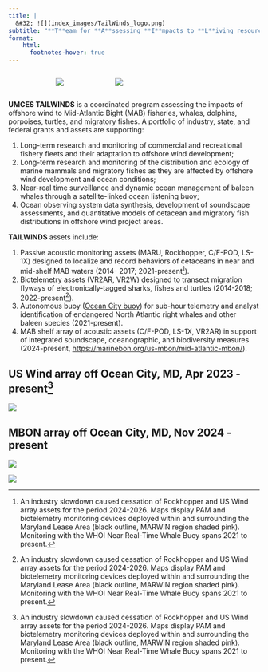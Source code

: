 ```yaml
---
title: |
  &#32; ![](index_images/TailWinds_logo.png)
subtitle: "**T**eam for **A**ssessing **I**mpacts to **L**iving resources from offshore **WIND** turbine**S**"
format:
    html: 
      footnotes-hover: true
---
```


::: columns

:::{.column width="15%"}
:::

::: {.column width="20%"}

![](index_images/UMCES-Seal.jpg){fig-align="center"}
:::
::: {.column width="40%"}
![](index_images/us-wind_logo.jpg)
:::

:::{.column width="15%"}
:::
:::

**UMCES TAILWINDS** is a coordinated program assessing the impacts of offshore wind to Mid-Atlantic Bight (MAB) fisheries, whales, dolphins, porpoises, turtles, and migratory fishes. A portfolio of industry, state, and federal grants and assets are supporting:

1. Long-term research and monitoring of commercial and recreational fishery fleets and their adaptation to offshore wind development;
2. Long-term research and monitoring of the distribution and ecology of marine mammals and migratory fishes as they are affected by offshore wind development and ocean conditions;  
3. Near-real time surveillance and dynamic ocean management of baleen whales through a satellite-linked ocean listening buoy; 
4. Ocean observing system data synthesis, development of soundscape assessments, and quantitative models of cetacean and migratory fish distributions in offshore wind project areas.  

**TAILWINDS** assets include:

1. Passive acoustic monitoring assets (MARU, Rockhopper, C/F-POD, LS-1X) designed to localize and record behaviors of cetaceans in near and mid-shelf MAB waters (2014- 2017; 2021-present[^1]). 
2. Biotelemetry assets (VR2AR, VR2W) designed to transect migration flyways of electronically-tagged sharks, fishes and turtles (2014-2018; 2022-present[^1]).  
3. Autonomous buoy ([Ocean City buoy](https://dcs.whoi.edu/mdoc2410/mdoc2410_mdoc.shtml)) for sub-hour telemetry and analyst identification of endangered North Atlantic right whales and other baleen species (2021-present). 
4. MAB shelf array of acoustic assets (C/F-POD, LS-1X, VR2AR) in support of integrated soundscape, oceanographic, and biodiversity measures (2024-present, <https://marinebon.org/us-mbon/mid-atlantic-mbon/>).   

## US Wind array off Ocean City, MD, Apr 2023 - present[^1]

![](index_images/USWindArray.png)

## MBON array off Ocean City, MD, Nov 2024 - present

![](index_images/MBONArray.png)

![](index_images/SponsorLogos.png)

[^1]: An industry slowdown caused cessation of Rockhopper and US Wind array assets for the period 2024-2026. 
Maps display PAM and biotelemetry monitoring devices deployed within and surrounding the Maryland Lease Area (black outline, MARWIN region shaded pink). Monitoring with the WHOI Near Real-Time Whale Buoy spans 2021 to present.






